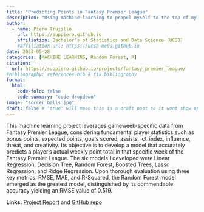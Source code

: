 ```yaml
---
title: "Predicting Points in Fantasy Premier League"
description: "Using machine learning to propel myself to the top of my minileague"
author:
  - name: Piero Trujillo
    url: https://suppiero.github.io 
    affiliation: Bachelor's of Statistics and Data Science (UCSB) 
    #affiliation-url: https://ucsb-meds.github.io
date: 2023-05-28
categories: [MACHINE LEARNING, Random Forest, R]
citation:
  url: https://suppiero.github.io/projects/fantasy_premier_league/
#bibliography: references.bib # fix bibliography
format:
  html:
    code-fold: false
    code-summary: "code dropdown"
image: "soccer_balls.jpg"
draft: false # "true" will mean this is a draft post so it wont show up on my site
---
```


This machine learning project leverages gameweek-specific data from Fantasy Premier League, considering fundamental player statistics such as bonus points, expected points, goals scored, assists, ict_index, influence, threat, and creativity. Its objective is to develop a model that accurately predicts a player's actual weekly point total in that specific week of the Fantasy Premier League. The six models I developed were Linear Regression, Decision Tree, Random Forest, Boosted Trees, Lasso Regression, and Ridge Regression. Upon thorough evaluation using three key metrics: RMSE, MAE, and R-Squared, the Random Forest model emerged as the greatest model, distinguished by its commendable accuracy yielding an RMSE value of 0.519.

**Links:** [Project Report](https://github.com/suppiero/suppiero.github.io/blob/main/images/FanstasyPL.html) and [GitHub repo](https://github.com/suppiero/PSTAT-131---Final-Project)
